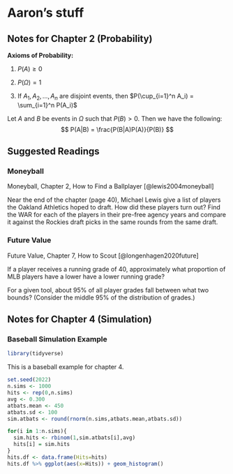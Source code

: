 # Aaron's stuff

## Notes for Chapter 2 (Probability)

__Axioms of Probability:__

1. $P(A) \geq 0$

2. $P(\Omega)=1$

3. If $A_1, A_2, \ldots, A_n$ are disjoint events, then $P(\cup_{i=1}^n A_i) = \sum_{i=1}^n P(A_i)$

::: {.theorem name="Bayes theorem"}
Let $A$ and $B$ be events in $\Omega$ such that $P(B)>0$. Then we have the following:
$$
P(A|B) = \frac{P(B|A)P(A)}{P(B)}
$$
:::

## Suggested Readings

### Moneyball

Moneyball, Chapter 2, How to Find a Ballplayer [@lewis2004moneyball]

Near the end of the chapter (page 40), Michael Lewis give a list of players the Oakland Athletics hoped to draft. How did these players turn out? Find the WAR for each of the players in their pre-free agency years and compare it against the Rockies draft picks in the same rounds from the same draft.

### Future Value

Future Value, Chapter 7, How to Scout [@longenhagen2020future]

If a player receives a running grade of 40, approximately what proportion of MLB players have a lower have a lower running grade?

For a given tool, about 95\% of all player grades fall between what two bounds? (Consider the middle 95\% of the distribution of grades.)

## Notes for Chapter 4 (Simulation)

### Baseball Simulation Example

```r
library(tidyverse)
```

This is a baseball example for chapter 4.

```r
set.seed(2022)
n.sims <- 1000
hits <- rep(0,n.sims)
avg <- 0.300
atbats.mean <- 450
atbats.sd <- 100
sim.atbats <- round(rnorm(n.sims,atbats.mean,atbats.sd))

for(i in 1:n.sims){
  sim.hits <- rbinom(1,sim.atbats[i],avg)
  hits[i] = sim.hits
}
hits.df <- data.frame(Hits=hits)
hits.df %>% ggplot(aes(x=Hits)) + geom_histogram()
```

<!-- usethis::use_git() -->
<!-- git push --set-upstream origin master -->
